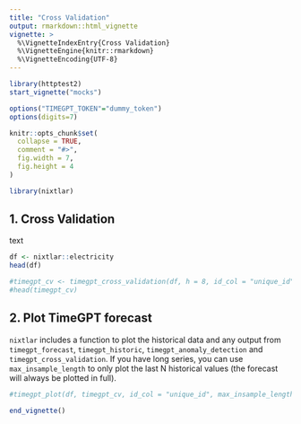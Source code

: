 ```yaml
---
title: "Cross Validation"
output: rmarkdown::html_vignette
vignette: >
  %\VignetteIndexEntry{Cross Validation}
  %\VignetteEngine{knitr::rmarkdown}
  %\VignetteEncoding{UTF-8}
---
```

```r
library(httptest2)
start_vignette("mocks")

options("TIMEGPT_TOKEN"="dummy_token")
options(digits=7)

knitr::opts_chunk$set(
  collapse = TRUE,
  comment = "#>", 
  fig.width = 7, 
  fig.height = 4
)
```

```r
library(nixtlar)
```

## 1. Cross Validation
text 

```r
df <- nixtlar::electricity
head(df)
```

```r
#timegpt_cv <- timegpt_cross_validation(df, h = 8, id_col = "unique_id", n_windows = 5)
#head(timegpt_cv)
```

## 2. Plot TimeGPT forecast 
`nixtlar` includes a function to plot the historical data and any output from `timegpt_forecast`, `timegpt_historic`, `timegpt_anomaly_detection` and `timegpt_cross_validation`. If you have long series, you can use `max_insample_length` to only plot the last N historical values (the forecast will always be plotted in full). 

```r
#timegpt_plot(df, timegpt_cv, id_col = "unique_id", max_insample_length = 200)
```

```r
end_vignette()
```

